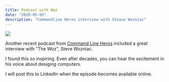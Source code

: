 ```yaml
---
title: Podcast with Woz
date: "2020-05-05"
description: "Commandline Heros interview with Steave Wozniac"
---
```


![](../assets/podcast-with-woz__screenshot.png)

Another recent podcast from [Command Line Heros](https://www.redhat.com/en/command-line-heroes)
included a great interview with "The Woz", Steve Wozniac.

I found this so inspiring.  Even after decades, you can hear the excitement in his
voice about desiging computers.

I will post this to LinkedIn when the episode becomes available online.